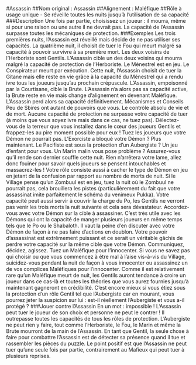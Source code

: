 #Assassin 
##Nom original : Assassin
##Alignement : Maléfique
##Rôle à usage unique - Se réveille toutes les nuits jusqu’à l’utilisation de sa capacité
###Description
Une fois par partie, choisissez un joueur : il mourra, même si pour une raison ou une autre il ne devrait pas.
La capacité de l’Assassin surpasse toutes les mécaniques de protection.
###Exemples
Les trois premières nuits, l’Assassin est réveillé mais décide de ne pas utiliser ses capacités. La quatrième nuit, il choisit de tuer le Fou qui meurt malgré sa capacité à pouvoir survivre à sa première mort.
Les deux voisins de l’Herboriste sont Gentils. L’Assassin cible un des deux voisins qui mourra malgré la capacité de protection de l’Herboriste.
Le Ménestrel est en jeu. Le Conspirateur meurt par exécution. Cette nuit, l’Assassin choisit de tuer la Gitane mais elle reste en vie grâce à la capacité du Ménestrel qui a rendu ivre tous les joueurs jusqu’au prochain crépuscule.
L’Assassin, empoisonné par la Courtisane, cible la Brute. L’Assassin n’a alors pas sa capacité active, la Brute reste en vie mais change d’alignement en devenant Maléfique. L’Assassin perd alors sa capacité définitivement.
Mécanismes et Conseils
Peu de Sbires ont autant de pouvoirs que vous. Le contrôle absolu de vie et de mort. Aucune capacité de protection ne surpasse votre capacité de tuer (à moins que vous soyez ivre mais dans ce cas, ne tuez pas). Délectez-vous de la terreur que vous installez dans le cœur des joueurs Gentils et frappez-les au pire moment possible pour eux !
Tuez les joueurs que votre Démon ne pourrait pas. L’Exorciste a bloqué votre Démon ? Plus maintenant. Le Pacifiste est sous la protection d’un Aubergiste ? Un jeu d’enfant pour vous. Un Marin malin vous pose problème ? Assurez-vous qu’il rende son dernier souffle cette nuit. Rien n’arrêtera votre lame, allez donc fouiner pour savoir quels joueurs se pensent intouchables et massacrez-les !
Votre rôle consiste aussi à cacher le type de Démon en jeu en jetant de la confusion par rapport au nombre de morts de nuit. Si le Village pense qu’un Zombuul est en jeu, tuez la nuit où le Zombuul ne pourrait pas, cela brouillera les pistes (particulièrement du fait que votre assassinat imite parfaitement le schéma du venimeux Pukka). Votre capacité peut aussi servir à couvrir la charge du Po, les Gentils ne verront pas venir les trois morts la nuit suivante et cela sera dévastateur.
Accordez-vous avec votre Démon sur la cible à assassiner. C’est très utile avec les Démons qui ont la capacité de manger plusieurs joueurs en même temps tels que le Po ou le Shabaloth. Il vaut la peine d’en discuter avec votre Démon de façon à ne pas faire d’actions en doublon. Votre pouvoir d’assassinat est extrêmement puissant et ce serait un véritable gâchis de perdre votre capacité sur la même cible que votre Démon. Communiquez, décidez, agissez.
Tuez un Maléfique pour l’innocenter. Si vous ne savez pas qui choisir ou que vous commencez à être mal à l’aise vis-à-vis du Village, suicidez-vous pendant la nuit de façon à vous innocenter ou assassinez un de vos complices Maléfiques pour l’innocenter. Comme il est relativement rare qu’un Maléfique meurt de nuit, les Gentils auront tendance à croire un joueur dans ce cas-là et toutes les théories que vous aurez fournies jusqu’à maintenant gagneront en crédibilité. C’est encore mieux si vous étiez sous la protection d’un rôle Gentil tel que l’Aubergiste car en mourant, vous pourrez jeter la suspicion sur lui : est-il réellement l’Aubergiste et vous a-il protégé ?
###Jouer contre l’Assassin
En un mot : impossible ! L’Assassin peut tuer le joueur de son choix et personne ne peut le contrer ! Il outrepasse toutes les capacités de tous les rôles de protection. L’Aubergiste ne peut rien y faire, tout comme l’Herboriste, le Fou, le Marin et même la Brute mourront de la main de l’Assassin. En tant que Gentil, la seule chose à faire pour combattre l’Assassin est de détecter sa présence quand il tue et rassembler les pièces du puzzle. Le point positif est que l’Assassin ne peut tuer qu’une seule fois par partie, contrairement au Mafieux qui peut tuer à plusieurs reprises.
